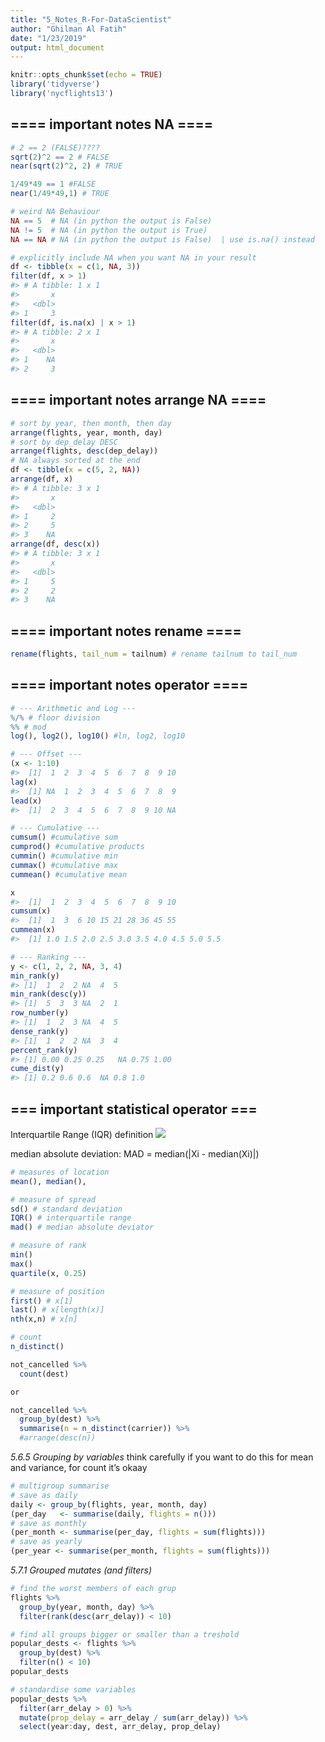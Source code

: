 ```yaml
---
title: "5_Notes_R-For-DataScientist"
author: "Ghilman Al Fatih"
date: "1/23/2019"
output: html_document
---
```


```r
knitr::opts_chunk$set(echo = TRUE)
library('tidyverse')
library('nycflights13')
```

## ==== important notes NA ====
```r
# 2 == 2 (FALSE)????
sqrt(2)^2 == 2 # FALSE
near(sqrt(2)^2, 2) # TRUE

1/49*49 == 1 #FALSE
near(1/49*49,1) # TRUE

# weird NA Behaviour
NA == 5  # NA (in python the output is False)
NA != 5  # NA (in python the output is True)
NA == NA # NA (in python the output is False)  | use is.na() instead

# explicitly include NA when you want NA in your result
df <- tibble(x = c(1, NA, 3))
filter(df, x > 1)
#> # A tibble: 1 x 1
#>       x
#>   <dbl>
#> 1     3
filter(df, is.na(x) | x > 1)
#> # A tibble: 2 x 1
#>       x
#>   <dbl>
#> 1    NA
#> 2     3
```


## ==== important notes arrange NA ====
```r
# sort by year, then month, then day
arrange(flights, year, month, day)
# sort by dep_delay DESC
arrange(flights, desc(dep_delay))
# NA always sorted at the end
df <- tibble(x = c(5, 2, NA))
arrange(df, x)
#> # A tibble: 3 x 1
#>       x
#>   <dbl>
#> 1     2
#> 2     5
#> 3    NA
arrange(df, desc(x))
#> # A tibble: 3 x 1
#>       x
#>   <dbl>
#> 1     5
#> 2     2
#> 3    NA
```


## ==== important notes rename ====
```r
rename(flights, tail_num = tailnum) # rename tailnum to tail_num
```

## ==== important notes operator ====
```r
# --- Arithmetic and Log ---
%/% # floor division
%% # mod
log(), log2(), log10() #ln, log2, log10

# --- Offset ---
(x <- 1:10)
#>  [1]  1  2  3  4  5  6  7  8  9 10
lag(x)
#>  [1] NA  1  2  3  4  5  6  7  8  9
lead(x)
#>  [1]  2  3  4  5  6  7  8  9 10 NA

# --- Cumulative ---
cumsum() #cumulative sum
cumprod() #cumulative products
cummin() #cumulative min
cummax() #cumulative max
cummean() #cumulative mean

x
#>  [1]  1  2  3  4  5  6  7  8  9 10
cumsum(x)
#>  [1]  1  3  6 10 15 21 28 36 45 55
cummean(x)
#>  [1] 1.0 1.5 2.0 2.5 3.0 3.5 4.0 4.5 5.0 5.5

# --- Ranking ---
y <- c(1, 2, 2, NA, 3, 4)
min_rank(y)
#> [1]  1  2  2 NA  4  5
min_rank(desc(y))
#> [1]  5  3  3 NA  2  1
row_number(y)
#> [1]  1  2  3 NA  4  5
dense_rank(y)
#> [1]  1  2  2 NA  3  4
percent_rank(y)
#> [1] 0.00 0.25 0.25   NA 0.75 1.00
cume_dist(y)
#> [1] 0.2 0.6 0.6  NA 0.8 1.0
```


## === important statistical operator ===
Interquartile Range (IQR) definition
![](https://upload.wikimedia.org/wikipedia/commons/1/1a/Boxplot_vs_PDF.svg)

median absolute deviation:
MAD = median(|Xi - median(Xi)|)
```r
# measures of location
mean(), median(), 

# measure of spread
sd() # standard deviation
IQR() # interquartile range
mad() # median absolute deviator

# measure of rank
min()
max()
quartile(x, 0.25)

# measure of position
first() # x[1]
last() # x[length(x)]
nth(x,n) # x[n]

# count
n_distinct()

not_cancelled %>% 
  count(dest)

or

not_cancelled %>% 
  group_by(dest) %>% 
  summarise(n = n_distinct(carrier)) %>% 
  #arrange(desc(n))
```

*5.6.5 Grouping by variables*
think carefully if you want to do this for mean and variance, for count it's okaay
```r
# multigroup summarise
# save as daily
daily <- group_by(flights, year, month, day)
(per_day   <- summarise(daily, flights = n()))
# save as monthly
(per_month <- summarise(per_day, flights = sum(flights)))
# save as yearly
(per_year <- summarise(per_month, flights = sum(flights)))
```


*5.7.1 Grouped mutates (and filters)*
```r
# find the worst members of each grup
flights %>% 
  group_by(year, month, day) %>%
  filter(rank(desc(arr_delay)) < 10)

# find all groups bigger or smaller than a treshold
popular_dests <- flights %>% 
  group_by(dest) %>% 
  filter(n() < 10)
popular_dests

# standardise some variables
popular_dests %>% 
  filter(arr_delay > 0) %>%
  mutate(prop_delay = arr_delay / sum(arr_delay)) %>%
  select(year:day, dest, arr_delay, prop_delay)
```